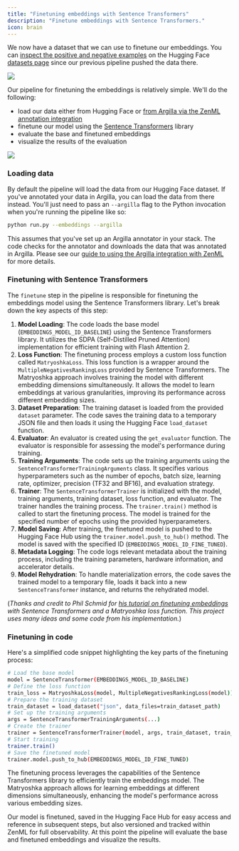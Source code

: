 ```yaml
---
title: "Finetuning embeddings with Sentence Transformers"
description: "Finetune embeddings with Sentence Transformers."
icon: brain
---
```


We now have a dataset that we can use to finetune our embeddings. You can [inspect the positive and negative examples](https://huggingface.co/datasets/zenml/rag%5Fqa%5Fembedding%5Fquestions%5F0%5F60%5F0%5Fdistilabel) on the Hugging Face [datasets page](https://huggingface.co/datasets/zenml/rag%5Fqa%5Fembedding%5Fquestions%5F0%5F60%5F0%5Fdistilabel) since our previous pipeline pushed the data there.

<Frame caption="Synthetic data generated with distilabel for embeddings finetuning">
  <img src="/_assets/user-guide/sy-3.avif"/>
</Frame>

Our pipeline for finetuning the embeddings is relatively simple. We'll do the following:

* load our data either from Hugging Face or [from Argilla via the ZenML annotation integration](/develop/stack-components/annotators/argilla)
* finetune our model using the [Sentence Transformers](https://www.sbert.net/) library
* evaluate the base and finetuned embeddings
* visualize the results of the evaluation
<Frame caption="Embeddings finetuning pipeline with Sentence Transformers and ZenML">
  <img src="/_assets/user-guide/sy-4.avif"/>
</Frame>

### Loading data

By default the pipeline will load the data from our Hugging Face dataset. If you've annotated your data in Argilla, you can load the data from there instead. You'll just need to pass an `--argilla` flag to the Python invocation when you're running the pipeline like so:

```bash
python run.py --embeddings --argilla
```

This assumes that you've set up an Argilla annotator in your stack. The code checks for the annotator and downloads the data that was annotated in Argilla. Please see our [guide to using the Argilla integration with ZenML](/develop/stack-components/annotators/argilla) for more details.

### Finetuning with Sentence Transformers

The `finetune` step in the pipeline is responsible for finetuning the embeddings model using the Sentence Transformers library. Let's break down the key aspects of this step:

1. **Model Loading**: The code loads the base model (`EMBEDDINGS_MODEL_ID_BASELINE`) using the Sentence Transformers library. It utilizes the SDPA (Self-Distilled Pruned Attention) implementation for efficient training with Flash Attention 2.
2. **Loss Function**: The finetuning process employs a custom loss function called `MatryoshkaLoss`. This loss function is a wrapper around the `MultipleNegativesRankingLoss` provided by Sentence Transformers. The Matryoshka approach involves training the model with different embedding dimensions simultaneously. It allows the model to learn embeddings at various granularities, improving its performance across different embedding sizes.
3. **Dataset Preparation**: The training dataset is loaded from the provided `dataset` parameter. The code saves the training data to a temporary JSON file and then loads it using the Hugging Face `load_dataset` function.
4. **Evaluator**: An evaluator is created using the `get_evaluator` function. The evaluator is responsible for assessing the model's performance during training.
5. **Training Arguments**: The code sets up the training arguments using the `SentenceTransformerTrainingArguments` class. It specifies various hyperparameters such as the number of epochs, batch size, learning rate, optimizer, precision (TF32 and BF16), and evaluation strategy.
6. **Trainer**: The `SentenceTransformerTrainer` is initialized with the model, training arguments, training dataset, loss function, and evaluator. The trainer handles the training process. The `trainer.train()` method is called to start the finetuning process. The model is trained for the specified number of epochs using the provided hyperparameters.
7. **Model Saving**: After training, the finetuned model is pushed to the Hugging Face Hub using the `trainer.model.push_to_hub()` method. The model is saved with the specified ID (`EMBEDDINGS_MODEL_ID_FINE_TUNED`).
8. **Metadata Logging**: The code logs relevant metadata about the training process, including the training parameters, hardware information, and accelerator details.
9. **Model Rehydration**: To handle materialization errors, the code saves the trained model to a temporary file, loads it back into a new `SentenceTransformer` instance, and returns the rehydrated model.

(_Thanks and credit to Phil Schmid for_ [_his tutorial on finetuning embeddings_](https://www.philschmid.de/fine-tune-embedding-model-for-rag) _with Sentence Transformers and a Matryoshka loss function. This project uses many ideas and some code from his implementation._)

### Finetuning in code

Here's a simplified code snippet highlighting the key parts of the finetuning process:

```Bash
# Load the base model
model = SentenceTransformer(EMBEDDINGS_MODEL_ID_BASELINE)
# Define the loss function
train_loss = MatryoshkaLoss(model, MultipleNegativesRankingLoss(model))
# Prepare the training dataset
train_dataset = load_dataset("json", data_files=train_dataset_path)
# Set up the training arguments
args = SentenceTransformerTrainingArguments(...)
# Create the trainer
trainer = SentenceTransformerTrainer(model, args, train_dataset, train_loss)
# Start training
trainer.train()
# Save the finetuned model
trainer.model.push_to_hub(EMBEDDINGS_MODEL_ID_FINE_TUNED)
```

The finetuning process leverages the capabilities of the Sentence Transformers library to efficiently train the embeddings model. The Matryoshka approach allows for learning embeddings at different dimensions simultaneously, enhancing the model's performance across various embedding sizes.

Our model is finetuned, saved in the Hugging Face Hub for easy access and reference in subsequent steps, but also versioned and tracked within ZenML for full observability. At this point the pipeline will evaluate the base and finetuned embeddings and visualize the results.

